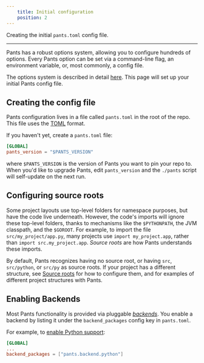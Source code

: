 ```yaml
---
    title: Initial configuration
    position: 2
---
```


Creating the initial `pants.toml` config file.

---

Pants has a robust options system, allowing you to configure hundreds of options. Every Pants option can be set via a command-line flag, an environment variable, or, most commonly, a config file.

The options system is described in detail [here](../../using-pants/concepts/options.mdx). This page will set up your initial Pants config file.

## Creating the config file

Pants configuration lives in a file called `pants.toml` in the root of the repo. This file uses the [TOML](https://github.com/toml-lang/toml) format. 

If you haven't yet, create a `pants.toml` file:
```toml title="pants.toml"
[GLOBAL]
pants_version = "$PANTS_VERSION"
```

where `$PANTS_VERSION` is the version of Pants you want to pin your repo to.  When you'd like to upgrade Pants, edit `pants_version` and the `./pants` script will self-update on the next run.

## Configuring source roots

Some project layouts use top-level folders for namespace purposes, but have the code live underneath. However, the code's imports will ignore these top-level folders, thanks to mechanisms like the `$PYTHONPATH`, the JVM classpath, and the `$GOROOT`. For example, to import the file `src/my_project/app.py`, many projects use `import my_project.app`, rather than `import src.my_project.app`. _Source roots_ are how Pants understands these imports.

By default, Pants recognizes having no source root, or having `src`, `src/python`, or `src/py` as source roots. If your project has a different structure, see [Source roots](../../using-pants/concepts/source-roots.mdx) for how to configure them, and for examples of different project structures with Pants.

## Enabling Backends

Most Pants functionality is provided via pluggable [_backends_](../../using-pants/concepts/backends.mdx). You enable a backend by listing it under the `backend_packages` config key in `pants.toml`.

For example, to [enable Python support](../../python/overview/enabling-python-support.mdx):
```toml title="pants.toml"
[GLOBAL]
...
backend_packages = ["pants.backend.python"]
```